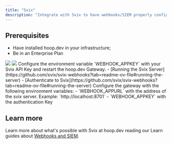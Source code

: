 ```yaml
---
title: "Svix"
description: "Integrate with Svix to have wehbooks/SIEM properly configured."
---
```


## Prerequisites

- Have installed hoop.dev in your infrastructure;
- Be in an Enterprise Plan

<Tabs>
  <Tab title="Svix SaaS">
    <Steps>
      <Step title="Create an account at Svix">
        <Frame>
          <img src="/images/integrations/svix-1.png" />
        </Frame>
      </Step>
      <Step title="Get your API Key">
        <Frame>
          <img src="/images/integrations/svix-2.png" />
        </Frame>
      </Step>
      <Step title="Add your API key to hoop.dev at your set up">
        Configure the environment variable `WEBHOOK_APPKEY` with your Svix API Key and restart the hoop.dev Gateway.
      </Step>
    </Steps>
  </Tab>
  <Tab title="Svix Self Hosted">
    <Steps>
      <Step title="Run the Svix Server">
        - [Running the Svix Server](https://github.com/svix/svix-webhooks?tab=readme-ov-file#running-the-server)
      </Step>
      <Step title="Generate an Authentication Key">
        - [Authenticate to Svix](https://github.com/svix/svix-webhooks?tab=readme-ov-file#running-the-server)
      </Step>
      <Step title="Configure the Hoop Gateway">
        Configure the gateway with the following environment variables:
        - `WEBHOOK_APPURL` with the address of the svix server. Example: `http://localhost:8701`
        - `WEBHOOK_APPKEY` with the authentication Key
      </Step>
    </Steps>
  </Tab>
</Tabs>

## Learn more

Learn more about what's possible with Svix at hoop.dev reading our Learn guides about [Webhooks and SIEM](/learn/webhooks-siem).
